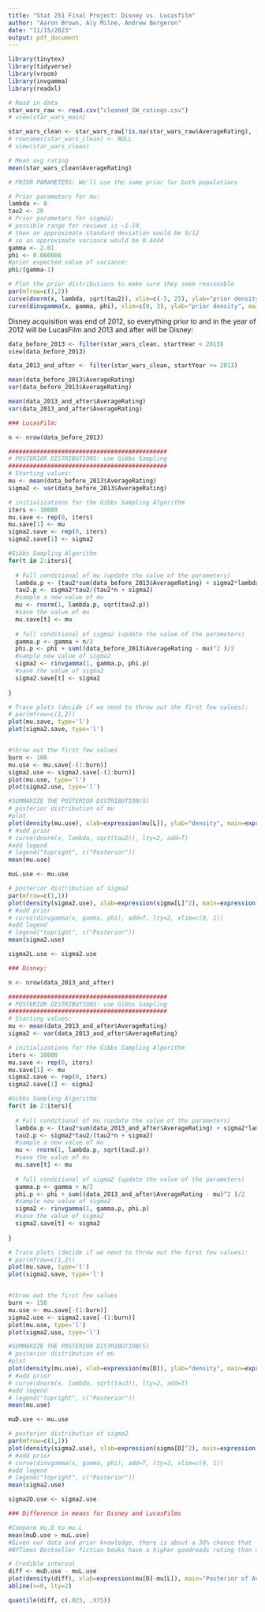 ```yaml
---
title: "Stat 251 Final Project: Disney vs. Lucasfilm"
author: "Aaron Brown, Aly Milne, Andrew Bergeron"
date: "11/15/2023"
output: pdf_document
---
```


```r
library(tinytex)
library(tidyverse)
library(vroom)
library(invgamma)
library(readxl)
```

```r
# Read in data
star_wars_raw <- read.csv("cleaned_SW_ratings.csv")
# view(star_wars_main)

star_wars_clean <- star_wars_raw[!is.na(star_wars_raw$AverageRating), ]
# rownames(star_wars_clean) <- NULL
# view(star_wars_clean)

# Mean avg rating
mean(star_wars_clean$AverageRating)
```

```r
# PRIOR PARAMETERS: We'll use the same prior for both populations

# Prior parameters for mu: 
lambda <- 8
tau2 <- 20
# Prior parameters for sigma2: 
# possible range for reviews is ~1-10, 
# then an approximate standard deviation would be 9/12
# so an approximate variance would be 0.4444
gamma <- 2.01
phi <- 0.666666
#prior expected value of variance: 
phi/(gamma-1)
```

```r
# Plot the prior distributions to make sure they seem reasonable
par(mfrow=c(1,2))
curve(dnorm(x, lambda, sqrt(tau2)), xlim=c(-5, 25), ylab="prior density", main=expression(pi(mu)), xlab=expression(mu))
curve(dinvgamma(x, gamma, phi), xlim=c(0, 3), ylab="prior density", main=expression(pi(sigma^2)), xlab=expression(sigma^2))
```

Disney acquisition was end of 2012, so everything prior to and in the year of 2012 will be LucasFilm and 2013 and after will be Disney:
```r
data_before_2013 <- filter(star_wars_clean, startYear < 2013)
view(data_before_2013)

data_2013_and_after <- filter(star_wars_clean, startYear >= 2013)
```

```r

mean(data_before_2013$AverageRating)
var(data_before_2013$AverageRating)

mean(data_2013_and_after$AverageRating)
var(data_2013_and_after$AverageRating)

```


```r

### LucasFilm:

n <- nrow(data_before_2013)

#############################################
# POSTERIOR DISTRIBUTIONS: use Gibbs Sampling
#############################################
# Starting values:
mu <- mean(data_before_2013$AverageRating)
sigma2 <- var(data_before_2013$AverageRating)

# initializations for the Gibbs Sampling Algorithm
iters <- 10000
mu.save <- rep(0, iters)
mu.save[1] <- mu
sigma2.save <- rep(0, iters)
sigma2.save[1] <- sigma2

#Gibbs Sampling Algorithm
for(t in 2:iters){
  
  # Full conditional of mu (update the value of the parameters)
  lambda.p <- (tau2*sum(data_before_2013$AverageRating) + sigma2*lambda)/(tau2*n + sigma2)
  tau2.p <- sigma2*tau2/(tau2*n + sigma2)
  #sample a new value of mu
  mu <- rnorm(1, lambda.p, sqrt(tau2.p))
  #save the value of mu
  mu.save[t] <- mu
  
  # full conditional of sigma2 (update the value of the parameters)
  gamma.p <- gamma + n/2
  phi.p <- phi + sum((data_before_2013$AverageRating - mu)^2 )/2
  #sample new value of sigma2
  sigma2 <- rinvgamma(1, gamma.p, phi.p)
  #save the value of sigma2
  sigma2.save[t] <- sigma2
  
}

# Trace plots (decide if we need to throw out the first few values):
# par(mfrow=c(1,2))
plot(mu.save, type='l')
plot(sigma2.save, type='l')


#throw out the first few values
burn <- 100
mu.use <- mu.save[-(1:burn)]
sigma2.use <- sigma2.save[-(1:burn)]
plot(mu.use, type='l')
plot(sigma2.use, type='l')

#SUMMARIZE THE POSTERIOR DISTRIBUTION(S)
# posterior distribution of mu 
#plot 
plot(density(mu.use), xlab=expression(mu[L]), ylab="density", main=expression(pi(mu[L]~"|"~data)))
# #add prior
# curve(dnorm(x, lambda, sqrt(tau2)), lty=2, add=T)
#add legend
# legend("topright", c("Posterior"))
mean(mu.use)

muL.use <- mu.use

# posterior distribution of sigma2
par(mfrow=c(1,1))
plot(density(sigma2.use), xlab=expression(sigma[L]^2), main=expression(pi(sigma[L]^2~"|"~data)))
# #add prior
# curve(dinvgamma(x, gamma, phi), add=T, lty=2, xlim=c(0, 1))
#add legend
# legend("topright", c("Posterior"))
mean(sigma2.use)

sigma2L.use <- sigma2.use

```

```r

### Disney:

n <- nrow(data_2013_and_after)

#############################################
# POSTERIOR DISTRIBUTIONS: use Gibbs Sampling
#############################################
# Starting values:
mu <- mean(data_2013_and_after$AverageRating)
sigma2 <- var(data_2013_and_after$AverageRating)

# initializations for the Gibbs Sampling Algorithm
iters <- 10000
mu.save <- rep(0, iters)
mu.save[1] <- mu
sigma2.save <- rep(0, iters)
sigma2.save[1] <- sigma2

#Gibbs Sampling Algorithm
for(t in 2:iters){
  
  # Full conditional of mu (update the value of the parameters)
  lambda.p <- (tau2*sum(data_2013_and_after$AverageRating) + sigma2*lambda)/(tau2*n + sigma2)
  tau2.p <- sigma2*tau2/(tau2*n + sigma2)
  #sample a new value of mu
  mu <- rnorm(1, lambda.p, sqrt(tau2.p))
  #save the value of mu
  mu.save[t] <- mu
  
  # full conditional of sigma2 (update the value of the parameters)
  gamma.p <- gamma + n/2
  phi.p <- phi + sum((data_2013_and_after$AverageRating - mu)^2 )/2
  #sample new value of sigma2
  sigma2 <- rinvgamma(1, gamma.p, phi.p)
  #save the value of sigma2
  sigma2.save[t] <- sigma2
  
}

# Trace plots (decide if we need to throw out the first few values):
# par(mfrow=c(1,2))
plot(mu.save, type='l')
plot(sigma2.save, type='l')


#throw out the first few values
burn <- 150
mu.use <- mu.save[-(1:burn)]
sigma2.use <- sigma2.save[-(1:burn)]
plot(mu.use, type='l')
plot(sigma2.use, type='l')

#SUMMARIZE THE POSTERIOR DISTRIBUTION(S)
# posterior distribution of mu 
#plot 
plot(density(mu.use), xlab=expression(mu[D]), ylab="density", main=expression(pi(mu[D]~"|"~data)))
# #add prior
# curve(dnorm(x, lambda, sqrt(tau2)), lty=2, add=T)
#add legend
# legend("topright", c("Posterior"))
mean(mu.use)

muD.use <- mu.use

# posterior distribution of sigma2
par(mfrow=c(1,1))
plot(density(sigma2.use), xlab=expression(sigma[D]^2), main=expression(pi(sigma[D]^2~"|"~data)))
# #add prior
# curve(dinvgamma(x, gamma, phi), add=T, lty=2, xlim=c(0, 1))
#add legend
# legend("topright", c("Posterior"))
mean(sigma2.use)

sigma2D.use <- sigma2.use

```

```r

### Difference in means for Disney and LucasFilms

#Compare mu.D to mu.L
mean(muD.use > muL.use)
#Given our data and prior knowledge, there is about a 30% chance that 
#NYTimes Bestseller fiction books have a higher goodreads rating than nonfiction books

# Credible interval
diff <- muD.use - muL.use
plot(density(diff), xlab=expression(mu[D]-mu[L]), main="Posterior of Average Rating Disney vs LucasFilm")
abline(v=0, lty=2)

quantile(diff, c(.025, .975))


```



